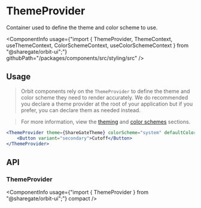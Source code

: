 
<Meta
    title="Components/ThemeProvider"
    id="theme-provider"
/>

# ThemeProvider

<Tagline>Container used to define the theme and color scheme to use.</Tagline>

<ComponentInfo
    usage={"import { ThemeProvider, ThemeContext, useThemeContext, ColorSchemeContext, useColorSchemeContext } from \"@sharegate/orbit-ui\";"}
    githubPath="/packages/components/src/styling/src"
/>

## Usage

> Orbit components rely on the `ThemeProvider` to define the theme and color scheme they need to render accurately. We do recommended you declare a theme provider at the root of your application but if you prefer, you can declare them as needed instead.

>For more information, view the [theming](?path=/docs/theming--page) and [color schemes](?path=/docs/color-schemes--page) sections.

```jsx
<ThemeProvider theme={ShareGateTheme} colorScheme="system" defaultColorScheme="light">
    <Button variant="secondary">Cutoff</Button>
</ThemeProvider>
```

## API

### ThemeProvider

<ComponentInfo
    usage={"import { ThemeProvider } from \"@sharegate/orbit-ui\";"}
    compact
/>

<ArgsTable of={ThemeProvider} sort="alpha" />
